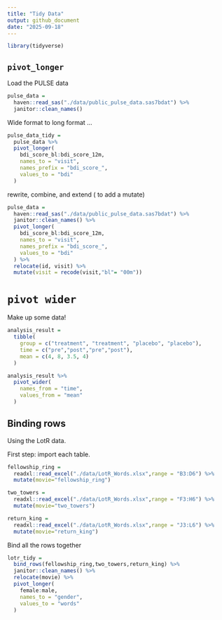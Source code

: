 ```yaml
---
title: "Tidy Data"
output: github_document
date: "2025-09-18"
---
```


```r
library(tidyverse)
```

## `pivot_longer`

Load the PULSE data

```r
pulse_data = 
  haven::read_sas("./data/public_pulse_data.sas7bdat") %>%
  janitor::clean_names()
```

Wide format to long format ...

```r
pulse_data_tidy =
  pulse_data %>%
  pivot_longer(
    bdi_score_bl:bdi_score_12m,
    names_to = "visit",
    names_prefix = "bdi_score_",
    values_to = "bdi"
  )
```

rewrite, combine, and extend ( to add a mutate)
```r
pulse_data = 
  haven::read_sas("./data/public_pulse_data.sas7bdat") %>%
  janitor::clean_names() %>%
  pivot_longer(
    bdi_score_bl:bdi_score_12m,
    names_to = "visit",
    names_prefix = "bdi_score_",
    values_to = "bdi"
  ) %>% 
  relocate(id, visit) %>%
  mutate(visit = recode(visit,"bl"= "00m"))
```


# `pivot wider`

Make up some data!

```r
analysis_result = 
  tibble(
    group = c("treatment", "treatment", "placebo", "placebo"),
    time = c("pre","post","pre","post"),
    mean = c(4, 8, 3.5, 4)
  )

analysis_result %>%
  pivot_wider(
    names_from = "time",
    values_from = "mean"
  )
```

## Binding rows

Using the LotR data.

First step: import each table.

```r
fellowship_ring =
  readxl::read_excel("./data/LotR_Words.xlsx",range = "B3:D6") %>%
  mutate(movie="fellowship_ring")

two_towers =
  readxl::read_excel("./data/LotR_Words.xlsx",range = "F3:H6") %>%
  mutate(movie="two_towers")

return_king =
  readxl::read_excel("./data/LotR_Words.xlsx",range = "J3:L6") %>%
  mutate(movie="return_king")
```

Bind all the rows together

```r
lotr_tidy = 
  bind_rows(fellowship_ring,two_towers,return_king) %>%
  janitor::clean_names() %>%
  relocate(movie) %>%
  pivot_longer(
    female:male,
    names_to = "gender",
    values_to = "words"
  )
```

